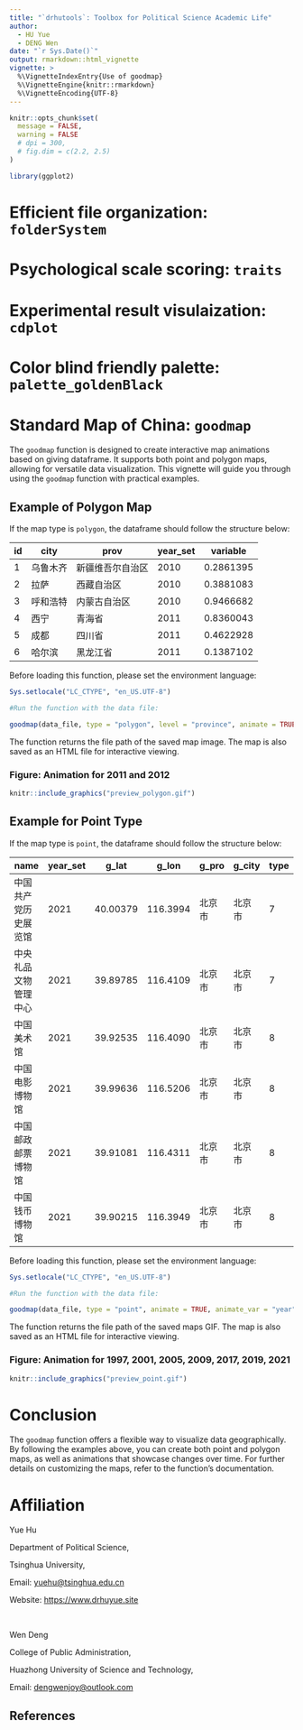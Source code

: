 ```yaml
---
title: "`drhutools`: Toolbox for Political Science Academic Life"
author: 
  - HU Yue
  - DENG Wen
date: "`r Sys.Date()`"
output: rmarkdown::html_vignette
vignette: >
  %\VignetteIndexEntry{Use of goodmap}
  %\VignetteEngine{knitr::rmarkdown}
  %\VignetteEncoding{UTF-8}
---
```


```r
knitr::opts_chunk$set(
  message = FALSE,
  warning = FALSE
  # dpi = 300,
  # fig.dim = c(2.2, 2.5)
)

library(ggplot2)
```


# Efficient file organization: `folderSystem`

# Psychological scale scoring: `traits`

# Experimental result visulaization: `cdplot`

# Color blind friendly palette: `palette_goldenBlack`

# Standard Map of China: `goodmap`

The `goodmap` function is designed to create interactive map animations based on giving dataframe. It supports both point and polygon maps, allowing for versatile data visualization. This vignette will guide you through using the `goodmap` function with practical examples.

## Example of Polygon Map

If the map type is `polygon`, the dataframe should follow the structure below:

| id | city       | prov               | year_set | variable   |
|----|------------|--------------------|----------|------------|
| 1  | 乌鲁木齐  | 新疆维吾尔自治区    | 2010     | 0.2861395  |
| 2  | 拉萨      | 西藏自治区          | 2010     | 0.3881083  |
| 3  | 呼和浩特  | 内蒙古自治区        | 2010     | 0.9466682  |
| 4  | 西宁      | 青海省              | 2011     | 0.8360043  |
| 5  | 成都      | 四川省              | 2011     | 0.4622928  |
| 6  | 哈尔滨    | 黑龙江省            | 2011     | 0.1387102  |

Before loading this function, please set the environment language:

```r
Sys.setlocale("LC_CTYPE", "en_US.UTF-8")

#Run the function with the data file:

goodmap(data_file, type = "polygon", level = "province", animate = TRUE, animate_var = "year", years = c(2011, 2012))
```

The function returns the file path of the saved map image. The map is also saved as an HTML file for interactive viewing.

### Figure: Animation for 2011 and 2012
```r
knitr::include_graphics("preview_polygon.gif")
```

## Example for Point Type

If the map type is `point`, the dataframe should follow the structure below:

| name                      | year_set | g_lat   | g_lon    | g_pro  | g_city  | type |
|---------------------------|----------|---------|----------|--------|---------|------|
| 中国共产党历史展览馆      | 2021     | 40.00379| 116.3994 | 北京市 | 北京市  | 7    |
| 中央礼品文物管理中心      | 2021     | 39.89785| 116.4109 | 北京市 | 北京市  | 7    |
| 中国美术馆                | 2021     | 39.92535| 116.4090 | 北京市 | 北京市  | 8    |
| 中国电影博物馆            | 2021     | 39.99636| 116.5206 | 北京市 | 北京市  | 8    |
| 中国邮政邮票博物馆        | 2021     | 39.91081| 116.4311 | 北京市 | 北京市  | 8    |
| 中国钱币博物馆            | 2021     | 39.90215| 116.3949 | 北京市 | 北京市  | 8    |

Before loading this function, please set the environment language:

```r
Sys.setlocale("LC_CTYPE", "en_US.UTF-8")

#Run the function with the data file:

goodmap(data_file, type = "point", animate = TRUE, animate_var = "year", years = c(1997, 2001, 2005, 2009, 2017, 2019, 2021)
```

The function returns the file path of the saved maps GIF. The map is also saved as an HTML file for interactive viewing.

### Figure: Animation for 1997, 2001, 2005, 2009, 2017, 2019, 2021
```r
knitr::include_graphics("preview_point.gif")
```

# Conclusion
The `goodmap` function offers a flexible way to visualize data geographically. By following the examples above, you can create both point and polygon maps, as well as animations that showcase changes over time. For further details on customizing the maps, refer to the function's documentation.

# Affiliation

Yue Hu

Department of Political Science,

Tsinghua University, 

Email: <yuehu@tsinghua.edu.cn>

Website: <https://www.drhuyue.site>

<br>

Wen Deng

College of Public Administration,

Huazhong University of Science and  Technology,

Email: <dengwenjoy@outlook.com>

## References
